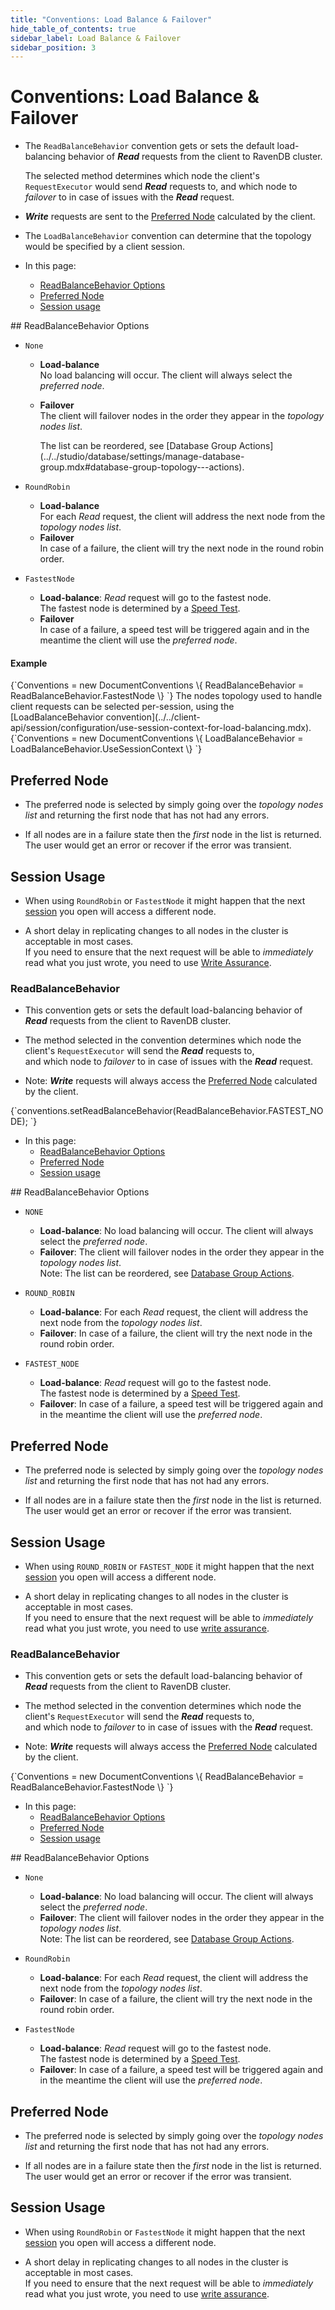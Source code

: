 ```yaml
---
title: "Conventions: Load Balance & Failover"
hide_table_of_contents: true
sidebar_label: Load Balance & Failover
sidebar_position: 3
---
```





# Conventions: Load Balance & Failover
<LanguageSwitcher supportedLanguages={supportedLanguages} />
<LanguageContent language="csharp">


<Admonition type="note" title="">

* The `ReadBalanceBehavior` convention gets or sets the default load-balancing 
  behavior of ***Read*** requests from the client to RavenDB cluster.  

     The selected method determines which node the client's `RequestExecutor` would 
     send ***Read*** requests to, and which node to *failover* to in case of issues 
     with the ***Read*** request.  

* ***Write*** requests are sent to the 
  [Preferred Node](../../client-api/configuration/load-balance-and-failover.mdx#preferred-node) 
  calculated by the client.  

* The `LoadBalanceBehavior` convention can determine that the topology would 
  be specified by a client session.  

* In this page:  
  * [ReadBalanceBehavior Options](../../client-api/configuration/load-balance-and-failover.mdx#readbalancebehavior-options)  
  * [Preferred Node](../../client-api/configuration/load-balance-and-failover.mdx#preferred-node) 
  * [Session usage](../../client-api/configuration/load-balance-and-failover.mdx#session-usage) 
</Admonition>
## ReadBalanceBehavior Options

  * `None`  
     * **Load-balance**  
       No load balancing will occur. The client will always select the _preferred node_.  
     * **Failover**  
       The client will failover nodes in the order they appear in the _topology nodes list_.  
      
         <Admonition type="note" title=""> 
         The list can be reordered, see 
         [Database Group Actions](../../studio/database/settings/manage-database-group.mdx#database-group-topology---actions).  
         </Admonition>

  * `RoundRobin`  
    * **Load-balance**  
      For each _Read_ request, the client will address the next 
      node from the _topology nodes list_.  
    * **Failover**  
      In case of a failure, the client will try the next node in the round robin order. 

  * `FastestNode`  
    * **Load-balance**: _Read_ request will go to the fastest node.  
      The fastest node is determined by a [Speed Test](../../client-api/cluster/speed-test.mdx).  
    * **Failover**  
      In case of a failure, a speed test will be triggered again and in the meantime the 
      client will use the _preferred node_.  
#### Example

<TabItem value="ReadBalanceBehavior" label="ReadBalanceBehavior">
<CodeBlock language="csharp">
{`Conventions = new DocumentConventions
\{
    ReadBalanceBehavior = ReadBalanceBehavior.FastestNode
\}
`}
</CodeBlock>
</TabItem>

<Admonition type="note" title="LoadBalanceBehavior" id="loadbalancebehavior" href="#loadbalancebehavior">
The nodes topology used to handle client requests can be selected per-session, 
using the [LoadBalanceBehavior convention](../../client-api/session/configuration/use-session-context-for-load-balancing.mdx).  
<TabItem value="LoadBalanceBehavior" label="LoadBalanceBehavior">
<CodeBlock language="csharp">
{`Conventions = new DocumentConventions
\{
    LoadBalanceBehavior = LoadBalanceBehavior.UseSessionContext
\}
`}
</CodeBlock>
</TabItem>
</Admonition>



## Preferred Node

* The preferred node is selected by simply going over the _topology nodes list_ and returning the first node that has not had any errors.  

* If all nodes are in a failure state then the _first_ node in the list is returned. The user would get an error or recover if the error was transient.  


## Session Usage

* When using `RoundRobin` or `FastestNode` it might happen that the next [session](../../client-api/session/opening-a-session.mdx) you open will access a different node.  

* A short delay in replicating changes to all nodes in the cluster is acceptable in most cases.  
  If you need to ensure that the next request will be able to _immediately_ read what you just wrote, 
  you need to use [Write Assurance](../../client-api/session/saving-changes.mdx#waiting-for-replication---write-assurance).  



</LanguageContent>
<LanguageContent language="java">


<Admonition type="note" title="">

### ReadBalanceBehavior

* This convention gets or sets the default load-balancing behavior of ***Read*** requests from the client to RavenDB cluster.  

* The method selected in the convention determines which node the client's `RequestExecutor` will send the ***Read*** requests to,  
  and which node to *failover* to in case of issues with the ***Read*** request.  

* Note: ***Write*** requests will always access the [Preferred Node](../../client-api/configuration/load-balance-and-failover.mdx#preferred-node) calculated by the client.  

<TabItem value="ReadBalanceBehavior" label="ReadBalanceBehavior">
<CodeBlock language="java">
{`conventions.setReadBalanceBehavior(ReadBalanceBehavior.FASTEST_NODE);
`}
</CodeBlock>
</TabItem>

* In this page:  
  * [ReadBalanceBehavior Options](../../client-api/configuration/load-balance-and-failover.mdx#readbalancebehavior-options)  
  * [Preferred Node](../../client-api/configuration/load-balance-and-failover.mdx#preferred-node) 
  * [Session usage](../../client-api/configuration/load-balance-and-failover.mdx#session-usage) 
</Admonition>
## ReadBalanceBehavior Options

  * `NONE`  
    * **Load-balance**: No load balancing will occur. The client will always select the _preferred node_.  
    * **Failover**: The client will failover nodes in the order they appear in the _topology nodes list_.  
      Note: The list can be reordered, see [Database Group Actions](../../studio/database/settings/manage-database-group.mdx#database-group-topology---actions).  

  * `ROUND_ROBIN`  
    * **Load-balance**: For each _Read_ request, the client will address the next node from the _topology nodes list_.  
    * **Failover**: In case of a failure, the client will try the next node in the round robin order. 

  * `FASTEST_NODE`  
    * **Load-balance**: _Read_ request will go to the fastest node.  
      The fastest node is determined by a [Speed Test](../../client-api/cluster/speed-test.mdx).  
    * **Failover**: In case of a failure, a speed test will be triggered again and in the meantime the client will use the _preferred node_.  


## Preferred Node

* The preferred node is selected by simply going over the _topology nodes list_ and returning the first node that has not had any errors.  

* If all nodes are in a failure state then the _first_ node in the list is returned. The user would get an error or recover if the error was transient.  


## Session Usage

* When using `ROUND_ROBIN` or `FASTEST_NODE` it might happen that the next [session](../../client-api/session/opening-a-session.mdx) you open will access a different node.  

* A short delay in replicating changes to all nodes in the cluster is acceptable in most cases.  
  If you need to ensure that the next request will be able to _immediately_ read what you just wrote, 
  you need to use [write assurance](../../client-api/session/saving-changes.mdx#waiting-for-replication---write-assurance).  



</LanguageContent>
<LanguageContent language="nodejs">


<Admonition type="note" title="">

### ReadBalanceBehavior

* This convention gets or sets the default load-balancing behavior of ***Read*** requests from the client to RavenDB cluster.  

* The method selected in the convention determines which node the client's `RequestExecutor` will send the ***Read*** requests to,  
  and which node to *failover* to in case of issues with the ***Read*** request.  

* Note: ***Write*** requests will always access the [Preferred Node](../../client-api/configuration/load-balance-and-failover.mdx#preferred-node) calculated by the client.  

<TabItem value="ReadBalanceBehavior" label="ReadBalanceBehavior">
<CodeBlock language="csharp">
{`Conventions = new DocumentConventions
\{
    ReadBalanceBehavior = ReadBalanceBehavior.FastestNode
\}
`}
</CodeBlock>
</TabItem>

* In this page:  
  * [ReadBalanceBehavior Options](../../client-api/configuration/load-balance-and-failover.mdx#readbalancebehavior-options)  
  * [Preferred Node](../../client-api/configuration/load-balance-and-failover.mdx#preferred-node) 
  * [Session usage](../../client-api/configuration/load-balance-and-failover.mdx#session-usage) 
</Admonition>
## ReadBalanceBehavior Options

  * `None`  
    * **Load-balance**: No load balancing will occur. The client will always select the _preferred node_.  
    * **Failover**: The client will failover nodes in the order they appear in the _topology nodes list_.  
      Note: The list can be reordered, see [Database Group Actions](../../studio/database/settings/manage-database-group.mdx#database-group-topology---actions).  

  * `RoundRobin`  
    * **Load-balance**: For each _Read_ request, the client will address the next node from the _topology nodes list_.  
    * **Failover**: In case of a failure, the client will try the next node in the round robin order. 

  * `FastestNode`  
    * **Load-balance**: _Read_ request will go to the fastest node.  
      The fastest node is determined by a [Speed Test](../../client-api/cluster/speed-test.mdx).  
    * **Failover**: In case of a failure, a speed test will be triggered again and in the meantime the client will use the _preferred node_.  


## Preferred Node

* The preferred node is selected by simply going over the _topology nodes list_ and returning the first node that has not had any errors.  

* If all nodes are in a failure state then the _first_ node in the list is returned. The user would get an error or recover if the error was transient.  


## Session Usage

* When using `RoundRobin` or `FastestNode` it might happen that the next [session](../../client-api/session/opening-a-session.mdx) you open will access a different node.  

* A short delay in replicating changes to all nodes in the cluster is acceptable in most cases.  
  If you need to ensure that the next request will be able to _immediately_ read what you just wrote, 
  you need to use [write assurance](../../client-api/session/saving-changes.mdx#waiting-for-replication---write-assurance).  



</LanguageContent>

<!---
### Configuration
- [Conventions](../../client-api/configuration/conventions)
- [Querying](../../client-api/configuration/querying)
- [Serialization](../../client-api/configuration/serialization)
- [Session Context Load Balancing](../../client-api/session/configuration/use-session-context-for-load-balancing)

### Client Configuration in Studio
- [Requests Configuration in Studio](../../studio/server/client-configuration)
- [Requests Configuration per Database](../../studio/database/settings/client-configuration-per-database)


-->